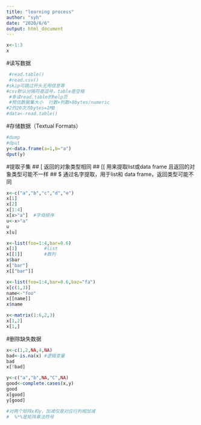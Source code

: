 ```yaml
---
title: "learning process"
author: "syh"
date: "2020/6/6"
output: html_document
---
```



```r
x<-1:3
x
```
#读写数据
```r
 #read.table()
 #read.csv()
#skip可跳过开头无用信息等
#csv默认分隔符是逗号，table是空格
 #多读read.table的help页
 #预估数据集大小  行数×列数×8bytes/numeric
#2的20次方bytes=1MB
#data<-read.table()
```
#存储数据（Textual Formats）
```r
#dump
#dput
y<-data.frame(a=1,b="a")
dput(y)
```

#提取子集
## [ 返回的对象类型相同
## [[ 用来提取list或data frame 且返回的对象类型可能不一样
## $  通过名字提取，用于list和 data frame，返回类型可能不同
```r
x<-c("a","b","c","d","e")
x[1]
x[2]
x[1:4]
x[x>"a"]  #字母排序
u<-x>"a"
u
x[u]
```

```r
x<-list(foo=1:4,bar=0.6)
x[1]          #list
x[[1]]        #数列
x$bar
x["bar"]
x[["bar"]]

x<-list(foo=1:4,bar=0.6,baz="fa")
x[c(1,3)]
name<-"foo"
x[[name]]
x$name

```

```r
x<-matrix(1:6,2,3)
x[1,2]
x[1,]
```

#删除缺失数据
```r
x<-c(1,2,NA,4,NA)
bad<-is.na(x) #逻辑变量
bad
x[!bad]

y<-c("a","b",NA,"C",NA)
good<-complete.cases(x,y)
good
x[good]
y[good]
```

```r
#对两个矩阵x和y，加减仅是对应行列相加减
#  %*%是矩阵乘法符号
```

